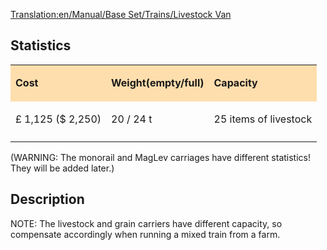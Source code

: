 [[Translation:en/Manual/Base Set/Trains/Livestock Van]]
==Statistics==

{| cellspacing="3" align="center"
|style="background:#ffdead;"| '''Cost'''
|style="background:#ffdead;"| '''Weight(empty/full)'''
|style="background:#ffdead;"| '''Capacity'''
|-
| £ 1,125 ($ 2,250)
| 20 / 24 t
| 25 items of livestock
|-
|}
(WARNING: The monorail and MagLev carriages have different statistics! They will be added later.)

==Description==

NOTE: The livestock and grain carriers have different capacity, so compensate accordingly when running a mixed train from a farm.